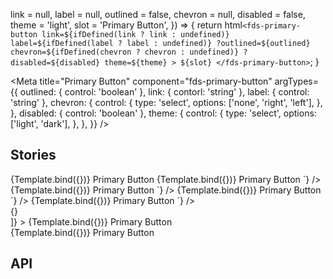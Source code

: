 

  link = null,
  label = null,
  outlined = false,
  chevron = null,
  disabled = false,
  theme = 'light',
  slot = 'Primary Button',
}) => {
  return html`
    <fds-primary-button
      link=${ifDefined(link ? link : undefined)}
      label=${ifDefined(label ? label : undefined)}
      ?outlined=${outlined}
      chevron=${ifDefined(chevron ? chevron : undefined)}
      ?disabled=${disabled}
      theme=${theme}
    >
      ${slot}
    </fds-primary-button>
  `;
}

<Meta
  title="Primary Button"
  component="fds-primary-button"
  argTypes={{
    outlined: { control: 'boolean' },
    link: { contorl: 'string' },
    label: { control: 'string' },
    chevron: {
      control: {
        type: 'select',
        options: ['none', 'right', 'left'],
      },
    },
    disabled: { control: 'boolean' },
    theme: {
      control: {
        type: 'select',
        options: ['light', 'dark'],
      },
    },
  }}
/>

## Stories
<Canvas>
  <Story name="Default">
    {Template.bind({})}
  </Story>
  <Source
    language="html"
    code={dedent`
      <fds-primary-button>
        Primary Button
      </fds-primary-button
    `}
  />
</Canvas>

<Canvas>
  <Story name="Outlined" args={{outlined: true}}>
    {Template.bind({})}
  </Story>
  <Source
    language="html"
    code={dedent`
      <fds-primary-button outlined>
        Primary Button
      </fds-primary-button>
    `}
  />
</Canvas>

<Canvas>
  <Story name="Link" args={{link: 'http://google.com', label: 'Google'}}>
    {Template.bind({})}
  </Story>
  <Source
    language="html"
    code={dedent`
      <fds-primary-button link="http://google.com" label="Primary Button">
        Primary Button
      </fds-primary-button>
    `}
  />
</Canvas>

<Canvas>
  <Story name="Chevron" args={{chevron: "right"}}>
    {Template.bind({})}
  </Story>
  <Source
    language="html"
    code={dedent`
      <fds-primary-button chevron="right">
        Primary Button
      </fds-primary-button>
    `}
  />
</Canvas>

<Canvas>
  <Story name="Disabled" args={{disabled: true}}>
    {Template.bind({})}
  </Story>
  <Source
    language="html"
    code={dedent`
      <fds-primary-button disabled>
        Primary Button
      </fds-primary-button>
    `}
  />
</Canvas>

<div className="dark-theme">

<Canvas>
  <Story
    name="Dark Theme (broke)"
    args={{theme: 'dark'}}
    decorators={[(Story) => <div style={{ margin: '3em' }}>{<Story/>}</div>]}
  >
    {Template.bind({})}
  </Story>
  <Source
    language="html"
    code={dedent`
      <fds-primary-button theme="dark">
        Primary Button
      </fds-primary-button
    `}
  />
</Canvas>

</div>

<!-- improper workaround because decorators are broke -->
<div className="dark-theme">

<Canvas>
  <Story
    name="Dark Theme (hack)"
    args={{theme: 'dark'}}
  >
    {Template.bind({})}
  </Story>
  <Source
    language="html"
    code={dedent`
      <fds-primary-button theme="dark">
        Primary Button
      </fds-primary-button
    `}
  />
</Canvas>

</div>

## API
<ArgsTable of="fds-primary-button" />

